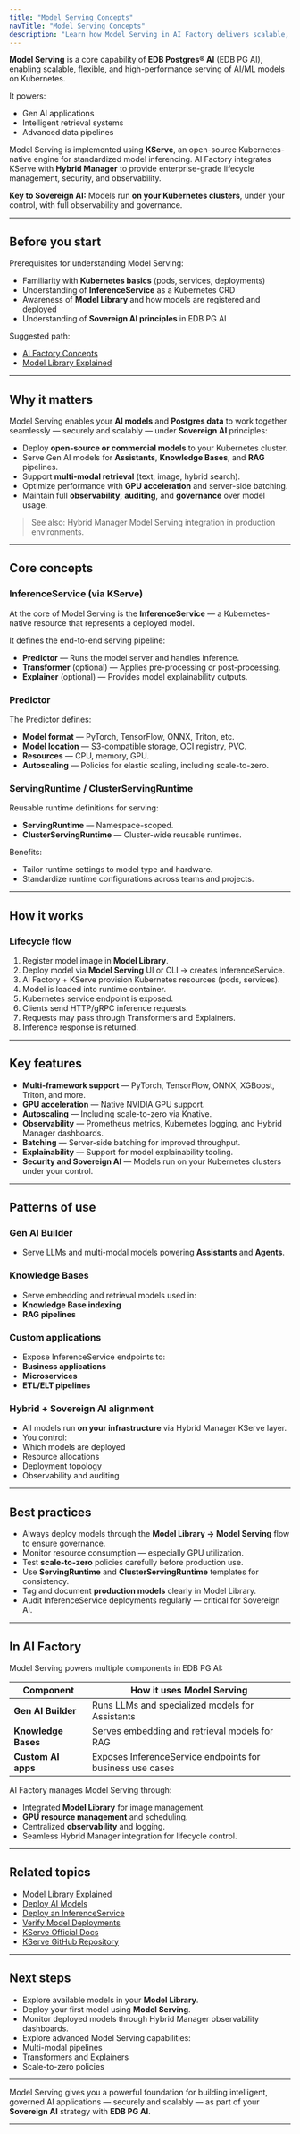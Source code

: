 ```yaml
---
title: "Model Serving Concepts"
navTitle: "Model Serving Concepts"
description: "Learn how Model Serving in AI Factory delivers scalable, Kubernetes-native model inferencing for intelligent applications and data products."
---
```



**Model Serving** is a core capability of **EDB Postgres® AI** (EDB PG AI), enabling scalable, flexible, and high-performance serving of AI/ML models on Kubernetes.

It powers:

- Gen AI applications
- Intelligent retrieval systems
- Advanced data pipelines

Model Serving is implemented using **KServe**, an open-source Kubernetes-native engine for standardized model inferencing. AI Factory integrates KServe with **Hybrid Manager** to provide enterprise-grade lifecycle management, security, and observability.

**Key to Sovereign AI:**
Models run **on your Kubernetes clusters**, under your control, with full observability and governance.

---

## Before you start

Prerequisites for understanding Model Serving:

- Familiarity with **Kubernetes basics** (pods, services, deployments)
- Understanding of **InferenceService** as a Kubernetes CRD
- Awareness of **Model Library** and how models are registered and deployed
- Understanding of **Sovereign AI principles** in EDB PG AI

Suggested path:

- [AI Factory Concepts](ai-factory-concepts)
- [Model Library Explained](model-library-explained)

---

## Why it matters

Model Serving enables your **AI models** and **Postgres data** to work together seamlessly — securely and scalably — under **Sovereign AI** principles:

- Deploy **open-source or commercial models** to your Kubernetes cluster.
- Serve Gen AI models for **Assistants**, **Knowledge Bases**, and **RAG** pipelines.
- Support **multi-modal retrieval** (text, image, hybrid search).
- Optimize performance with **GPU acceleration** and server-side batching.
- Maintain full **observability**, **auditing**, and **governance** over model usage.

> See also: Hybrid Manager Model Serving integration in production environments.

---

## Core concepts

### InferenceService (via KServe)

At the core of Model Serving is the **InferenceService** — a Kubernetes-native resource that represents a deployed model.

It defines the end-to-end serving pipeline:

- **Predictor** — Runs the model server and handles inference.
- **Transformer** (optional) — Applies pre-processing or post-processing.
- **Explainer** (optional) — Provides model explainability outputs.

### Predictor

The Predictor defines:

- **Model format** — PyTorch, TensorFlow, ONNX, Triton, etc.
- **Model location** — S3-compatible storage, OCI registry, PVC.
- **Resources** — CPU, memory, GPU.
- **Autoscaling** — Policies for elastic scaling, including scale-to-zero.

### ServingRuntime / ClusterServingRuntime

Reusable runtime definitions for serving:

- **ServingRuntime** — Namespace-scoped.
- **ClusterServingRuntime** — Cluster-wide reusable runtimes.

Benefits:

- Tailor runtime settings to model type and hardware.
- Standardize runtime configurations across teams and projects.

---

## How it works

### Lifecycle flow

1. Register model image in **Model Library**.
2. Deploy model via **Model Serving** UI or CLI → creates InferenceService.
3. AI Factory + KServe provision Kubernetes resources (pods, services).
4. Model is loaded into runtime container.
5. Kubernetes service endpoint is exposed.
6. Clients send HTTP/gRPC inference requests.
7. Requests may pass through Transformers and Explainers.
8. Inference response is returned.

---

## Key features

- **Multi-framework support** — PyTorch, TensorFlow, ONNX, XGBoost, Triton, and more.
- **GPU acceleration** — Native NVIDIA GPU support.
- **Autoscaling** — Including scale-to-zero via Knative.
- **Observability** — Prometheus metrics, Kubernetes logging, and Hybrid Manager dashboards.
- **Batching** — Server-side batching for improved throughput.
- **Explainability** — Support for model explainability tooling.
- **Security and Sovereign AI** — Models run on your Kubernetes clusters under your control.

---

## Patterns of use

### Gen AI Builder

- Serve LLMs and multi-modal models powering **Assistants** and **Agents**.

### Knowledge Bases

- Serve embedding and retrieval models used in:
- **Knowledge Base indexing**
- **RAG pipelines**

### Custom applications

- Expose InferenceService endpoints to:
- **Business applications**
- **Microservices**
- **ETL/ELT pipelines**

### Hybrid + Sovereign AI alignment

- All models run **on your infrastructure** via Hybrid Manager KServe layer.
- You control:
- Which models are deployed
- Resource allocations
- Deployment topology
- Observability and auditing

---

## Best practices

- Always deploy models through the **Model Library → Model Serving** flow to ensure governance.
- Monitor resource consumption — especially GPU utilization.
- Test **scale-to-zero** policies carefully before production use.
- Use **ServingRuntime** and **ClusterServingRuntime** templates for consistency.
- Tag and document **production models** clearly in Model Library.
- Audit InferenceService deployments regularly — critical for Sovereign AI.

---

## In AI Factory

Model Serving powers multiple components in EDB PG AI:

| Component | How it uses Model Serving |
|-----------|---------------------------|
| **Gen AI Builder** | Runs LLMs and specialized models for Assistants |
| **Knowledge Bases** | Serves embedding and retrieval models for RAG |
| **Custom AI apps** | Exposes InferenceService endpoints for business use cases |

AI Factory manages Model Serving through:

- Integrated **Model Library** for image management.
- **GPU resource management** and scheduling.
- Centralized **observability** and logging.
- Seamless Hybrid Manager integration for lifecycle control.

---

## Related topics

- [Model Library Explained](model-library-explained)
- [Deploy AI Models](../../how-to/model-library/how-to-deploy-ai-models)
- [Deploy an InferenceService](../../how-to/model-serving/create-inferenceservice)
- [Verify Model Deployments](../../../../hybrid-manager/learn/how-to/ai-factory/verify-models)
- [KServe Official Docs](https://kserve.github.io/website/)
- [KServe GitHub Repository](https://github.com/kserve/kserve)

---

## Next steps

- Explore available models in your **Model Library**.
- Deploy your first model using **Model Serving**.
- Monitor deployed models through Hybrid Manager observability dashboards.
- Explore advanced Model Serving capabilities:
- Multi-modal pipelines
- Transformers and Explainers
- Scale-to-zero policies

---

Model Serving gives you a powerful foundation for building intelligent, governed AI applications — securely and scalably — as part of your **Sovereign AI** strategy with **EDB PG AI**.


---
